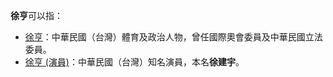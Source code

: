 '''徐亨'''可以指：

*[[徐亨|徐亨]]：中華民國（台灣）體育及政治人物，曾任國際奧會委員及中華民國立法委員。
*[[徐亨_(演員)|徐亨 (演員)]]：中華民國（台灣）知名演員，本名'''徐建宇'''。

{{disambig|H|Cat=二字徐姓人名消歧义}}